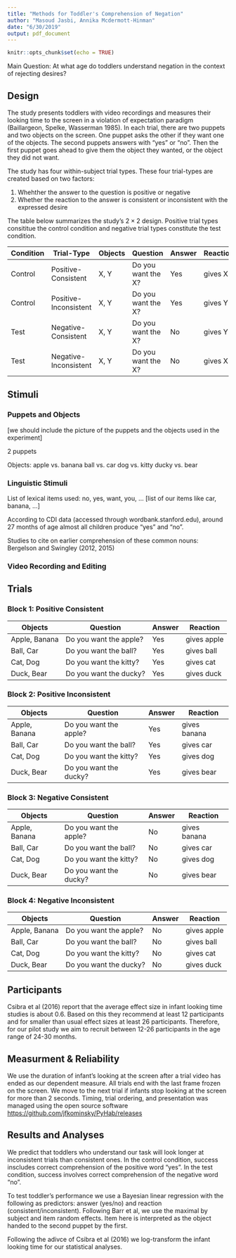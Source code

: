 ```yaml
---
title: "Methods for Toddler's Comprehension of Negation"
author: "Masoud Jasbi, Annika Mcdermott-Hinman"
date: "6/30/2019"
output: pdf_document
---
```


```r
knitr::opts_chunk$set(echo = TRUE)
```

Main Question: At what age do toddlers understand negation in the context of rejecting desires?

## Design

The study presents toddlers with video recordings and measures their looking time to the screen in a violation of expectation paradigm (Baillargeon, Spelke, Wasserman 1985). In each trial, there are two puppets and two objects on the screen. One puppet asks the other if they want one of the objects. The second puppets answers with "yes" or "no". Then the first puppet goes ahead to give them the object they wanted, or the object they did not want.

The study has four within-subject trial types. These four trial-types are created based on two factors:

1. Whehther the answer to the question is positive or negative
2. Whether the reaction to the answer is consistent or inconsistent with the expressed desire 

The table below summarizes the study's $2\times2$ design. Positive trial types consititue the control condition and negative trial types constitute the test condition.

|Condition|Trial-Type|Objects|Question|Answer|Reaction|
|-------|-----|-------|-------|-----|-------|
|Control|Positive-Consistent|X, Y| Do you want the X?| Yes| gives X|
|Control|Positive-Inconsistent|X, Y| Do you want the X?| Yes| gives Y|
|Test|Negative-Consistent|X, Y| Do you want the X?| No| gives Y|
|Test|Negative-Inconsistent|X, Y| Do you want the X?| No| gives X|

## Stimuli

### Puppets and Objects

[we should include the picture of the puppets and the objects used in the experiment]

2 puppets

Objects:
apple vs. banana
ball vs. car
dog vs. kitty
ducky vs. bear

### Linguistic Stimuli

<!--Annika: can you include the analyses of the age of acquisition for all the words we use in the study here? Basically the report you wrote using wordbank.stanford.edu and childes-db.stanford.edu -->

List of lexical items used: no, yes, want, you, ... [list of our items like car, banana, ...] 

According to CDI data (accessed through wordbank.stanford.edu), around 27 months of age almost all children produce "yes" and "no". 

Studies to cite on earlier comprehension of these common nouns: Bergelson and Swingley (2012, 2015)

### Video Recording and Editing

## Trials

### Block 1: Positive Consistent

|Objects|Question|Answer|Reaction|
|-------|-------|-----|-------|
|Apple, Banana| Do you want the apple?| Yes| gives apple|
|Ball, Car| Do you want the ball?| Yes| gives ball|
|Cat, Dog| Do you want the kitty?| Yes| gives cat|
|Duck, Bear| Do you want the ducky?| Yes| gives duck|

### Block 2: Positive Inconsistent

|Objects|Question|Answer|Reaction|
|-------|-------|-----|-------|
|Apple, Banana| Do you want the apple?| Yes| gives banana|
|Ball, Car| Do you want the ball?| Yes| gives car|
|Cat, Dog| Do you want the kitty?| Yes| gives dog|
|Duck, Bear| Do you want the ducky?| Yes| gives bear|

### Block 3: Negative Consistent

|Objects|Question|Answer|Reaction|
|-------|-------|-----|-------|
|Apple, Banana| Do you want the apple?| No| gives banana|
|Ball, Car| Do you want the ball?| No| gives car|
|Cat, Dog| Do you want the kitty?| No| gives dog|
|Duck, Bear| Do you want the ducky?| No| gives bear|

### Block 4: Negative Inconsistent

|Objects|Question|Answer|Reaction|
|-------|-------|-----|-------|
|Apple, Banana| Do you want the apple?| No| gives apple|
|Ball, Car| Do you want the ball?| No| gives ball|
|Cat, Dog| Do you want the kitty?| No| gives cat|
|Duck, Bear| Do you want the ducky?| No| gives duck|

## Participants

Csibra et al (2016) report that the average effect size in infant looking time studies is about 0.6. Based on this they recommend at least 12 participants and for smaller than usual effect sizes at least 26 participants. Therefore, for our pilot study we aim to recruit between 12-26 participants in the age range of 24-30 months.

## Measurment & Reliability

We use the duration of infant's looking at the screen after a trial video has ended as our dependent measure. All trials end with the last frame frozen on the screen. We move to the next trial if infants stop looking at the screen for more than 2 seconds. Timing, trial ordering, and presentation was managed using the open source software [https://github.com/jfkominsky/PyHab/releases](PyHab developed by Jonathan Kominsky)

## Results and Analyses

We predict that toddlers who understand our task will look longer at inconsistent trials than consistent ones. In the control condition, success inscludes correct comprehension of the positive word "yes". In the test condition, success involves correct comprehension of the negative word "no".

To test toddler's performance we use a Bayesian linear regression with the following as predictors: answer (yes/no) and reaction (consistent/inconsistent). Following Barr et al, we use the maximal by subject and item random effects. Item here is interpreted as the object handed to the second puppet by the first.

Following the adivce of Csibra et al (2016) we log-transform the infant looking time for our statistical analyses.

<!-- Potential places to submit this as a registered report: Developmental Science, Cognition, Child Language,  Language Learning-->
